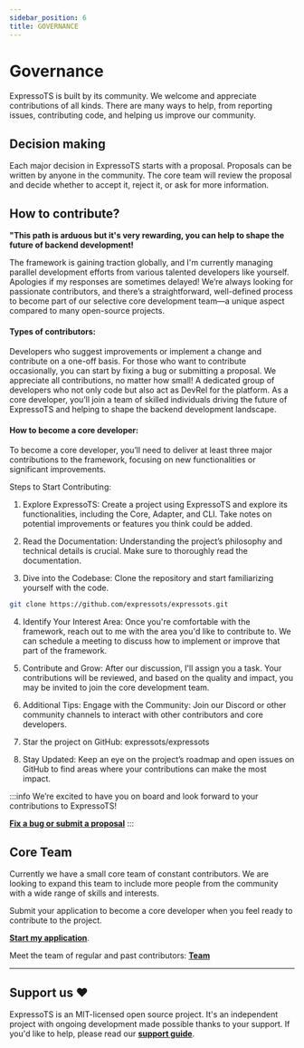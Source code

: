 ```yaml
---
sidebar_position: 6
title: GOVERNANCE
---
```



# Governance

ExpressoTS is built by its community. We welcome and appreciate contributions of all kinds. There are many ways to help, from reporting issues, contributing code, and helping us improve our community.

## Decision making

Each major decision in ExpressoTS starts with a proposal. Proposals can be written by anyone in the community. The core team will review the proposal and decide whether to accept it, reject it, or ask for more information.

## How to contribute?

**"This path is arduous but it's very rewarding, you can help to shape the future of backend development!**

The framework is gaining traction globally, and I'm currently managing parallel development efforts from various talented developers like yourself. Apologies if my responses are sometimes delayed!
We’re always looking for passionate contributors, and there’s a straightforward, well-defined process to become part of our selective core development team—a unique aspect compared to many open-source projects.

#### Types of contributors:

<Tabs>
    <TabItem label="Ocassional Contributor" value="ocasional">
        Developers who suggest improvements or implement a change and contribute on a one-off basis.
        For those who want to contribute occasionally, you can start by fixing a bug or submitting a
        proposal. We appreciate all contributions, no matter how small!
    </TabItem>
    <TabItem label="Core Developer" value="core">
        A dedicated group of developers who not only code but also act as DevRel for the platform.
        As a core developer, you’ll join a team of skilled individuals driving the future of
        ExpressoTS and helping to shape the backend development landscape.
    </TabItem>
</Tabs>

#### How to become a core developer:

To become a core developer, you’ll need to deliver at least three major contributions to the framework, focusing on new functionalities or significant improvements.

Steps to Start Contributing:

1. Explore ExpressoTS: Create a project using ExpressoTS and explore its functionalities, including the Core, Adapter, and CLI.
   Take notes on potential improvements or features you think could be added.

2. Read the Documentation: Understanding the project’s philosophy and technical details is crucial. Make sure to thoroughly read the documentation.

3. Dive into the Codebase: Clone the repository and start familiarizing yourself with the code.

```bash
git clone https://github.com/expressots/expressots.git
```

4. Identify Your Interest Area: Once you're comfortable with the framework, reach out to me with the area you'd like to contribute to. We can schedule a meeting to discuss how to implement or improve that part of the framework.

5. Contribute and Grow: After our discussion, I'll assign you a task. Your contributions will be reviewed, and based on the quality and impact, you may be invited to join the core development team.

6. Additional Tips: Engage with the Community: Join our Discord or other community channels to interact with other contributors and core developers.

7. Star the project on GitHub: expressots/expressots

8. Stay Updated: Keep an eye on the project’s roadmap and open issues on GitHub to find areas where your contributions can make the most impact.

:::info
We’re excited to have you on board and look forward to your contributions to ExpressoTS!

**[Fix a bug or submit a proposal](https://github.com/expressots/expressots/issues/new/choose)**
:::

## Core Team

Currently we have a small core team of constant contributors. We are looking to expand this team to include more people from the community with a wide range of skills and interests.

Submit your application to become a core developer when you feel ready to contribute to the project.

**[Start my application](https://docs.google.com/forms/d/e/1FAIpQLSdL-IYrnndkzHF2THxgOP1lrmFiUKSVegysz5iVVrtyFUVB7g/viewform?usp=sf_link)**.

Meet the team of regular and past contributors: **[Team](https://expresso-ts.com/team)**

---

## Support us ❤️

ExpressoTS is an MIT-licensed open source project. It's an independent project with ongoing development made possible thanks to your support.
If you'd like to help, please read our **[support guide](./support-us.mdx)**.
